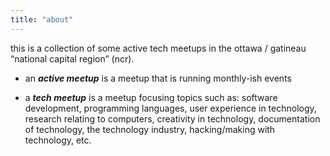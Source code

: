 ```yaml
---
title: "about"
---
```


this is a collection of some active tech meetups in the ottawa / gatineau "national capital region" (ncr).

- an **_active meetup_** is a meetup that is running monthly-ish events

- a **_tech meetup_** is a meetup focusing topics such as: software development, programming languages, user experience in technology, research relating to computers, creativity in technology, documentation of technology, the technology industry, hacking/making with technology, etc.
